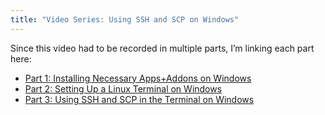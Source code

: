 ```yaml
---
title: "Video Series: Using SSH and SCP on Windows"
---
```


Since this video had to be recorded in multiple parts, I'm linking each part here:

* [Part 1: Installing Necessary Apps+Addons on Windows](https://georgetown.hosted.panopto.com/Panopto/Pages/Viewer.aspx?id=7a013699-163b-4352-b128-b07e01821a1c){target="_blank"}
* [Part 2: Setting Up a Linux Terminal on Windows](https://georgetown.hosted.panopto.com/Panopto/Pages/Viewer.aspx?id=7a013699-163b-4352-b128-b07e01821a1c){target="_blank"}
* [Part 3: Using SSH and SCP in the Terminal on Windows](https://georgetown.hosted.panopto.com/Panopto/Pages/Viewer.aspx?id=3763fc8a-5ddc-4c34-8b2a-b07e01822abf)

